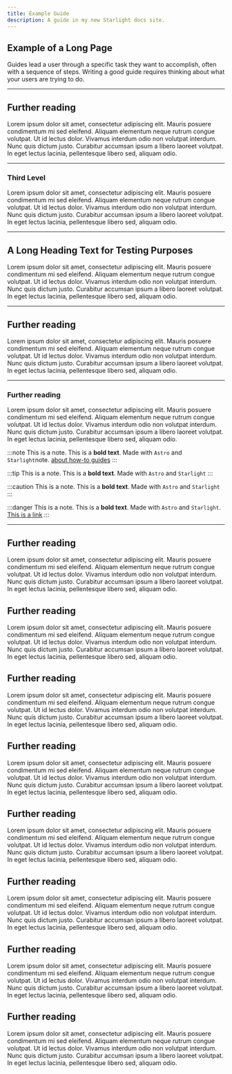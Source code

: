 ```yaml
---
title: Example Guide
description: A guide in my new Starlight docs site.
---
```


## Example of  a Long Page

<SlideViewer />

Guides lead a user through a specific task they want to accomplish, often with a sequence of steps.
Writing a good guide requires thinking about what your users are trying to do.

---

## Further reading

Lorem ipsum dolor sit amet, consectetur adipiscing elit. Mauris posuere condimentum mi sed eleifend. Aliquam elementum neque rutrum congue volutpat. Ut id lectus dolor. Vivamus interdum odio non volutpat interdum. Nunc quis dictum justo. Curabitur accumsan ipsum a libero laoreet volutpat. In eget lectus lacinia, pellentesque libero sed, aliquam odio. 

---

### Third Level

Lorem ipsum dolor sit amet, consectetur adipiscing elit. Mauris posuere condimentum mi sed eleifend. Aliquam elementum neque rutrum congue volutpat. Ut id lectus dolor. Vivamus interdum odio non volutpat interdum. Nunc quis dictum justo. Curabitur accumsan ipsum a libero laoreet volutpat. In eget lectus lacinia, pellentesque libero sed, aliquam odio. 

---

## A Long Heading Text for Testing Purposes

Lorem ipsum dolor sit amet, consectetur adipiscing elit. Mauris posuere condimentum mi sed eleifend. Aliquam elementum neque rutrum congue volutpat. Ut id lectus dolor. Vivamus interdum odio non volutpat interdum. Nunc quis dictum justo. Curabitur accumsan ipsum a libero laoreet volutpat. In eget lectus lacinia, pellentesque libero sed, aliquam odio. 

---

## Further reading

Lorem ipsum dolor sit amet, consectetur adipiscing elit. Mauris posuere condimentum mi sed eleifend. Aliquam elementum neque rutrum congue volutpat. Ut id lectus dolor. Vivamus interdum odio non volutpat interdum. Nunc quis dictum justo. Curabitur accumsan ipsum a libero laoreet volutpat. In eget lectus lacinia, pellentesque libero sed, aliquam odio. 

---

### Further reading

Lorem ipsum dolor sit amet, consectetur adipiscing elit. Mauris posuere condimentum mi sed eleifend. Aliquam elementum neque rutrum congue volutpat. Ut id lectus dolor. Vivamus interdum odio non volutpat interdum. Nunc quis dictum justo. Curabitur accumsan ipsum a libero laoreet volutpat. In eget lectus lacinia, pellentesque libero sed, aliquam odio. 


:::note
This is a note. This is a **bold text**. Made with `Astro` and `Starlight`note.
[about how-to guides](https://diataxis.fr/how-to-guides/)
:::


:::tip
This is a note. This is a **bold text**. Made with `Astro` and `Starlight`
:::

:::caution
This is a note. This is a **bold text**. Made with `Astro` and `Starlight`
:::

:::danger
This is a note. This is a **bold text**. Made with `Astro` and `Starlight`. [This is a link](https://diataxis.fr/how-to-guides/)
:::


---

## Further reading

Lorem ipsum dolor sit amet, consectetur adipiscing elit. Mauris posuere condimentum mi sed eleifend. Aliquam elementum neque rutrum congue volutpat. Ut id lectus dolor. Vivamus interdum odio non volutpat interdum. Nunc quis dictum justo. Curabitur accumsan ipsum a libero laoreet volutpat. In eget lectus lacinia, pellentesque libero sed, aliquam odio. 



## Further reading

Lorem ipsum dolor sit amet, consectetur adipiscing elit. Mauris posuere condimentum mi sed eleifend. Aliquam elementum neque rutrum congue volutpat. Ut id lectus dolor. Vivamus interdum odio non volutpat interdum. Nunc quis dictum justo. Curabitur accumsan ipsum a libero laoreet volutpat. In eget lectus lacinia, pellentesque libero sed, aliquam odio. 



## Further reading

Lorem ipsum dolor sit amet, consectetur adipiscing elit. Mauris posuere condimentum mi sed eleifend. Aliquam elementum neque rutrum congue volutpat. Ut id lectus dolor. Vivamus interdum odio non volutpat interdum. Nunc quis dictum justo. Curabitur accumsan ipsum a libero laoreet volutpat. In eget lectus lacinia, pellentesque libero sed, aliquam odio. 

## Further reading

Lorem ipsum dolor sit amet, consectetur adipiscing elit. Mauris posuere condimentum mi sed eleifend. Aliquam elementum neque rutrum congue volutpat. Ut id lectus dolor. Vivamus interdum odio non volutpat interdum. Nunc quis dictum justo. Curabitur accumsan ipsum a libero laoreet volutpat. In eget lectus lacinia, pellentesque libero sed, aliquam odio. 



## Further reading

Lorem ipsum dolor sit amet, consectetur adipiscing elit. Mauris posuere condimentum mi sed eleifend. Aliquam elementum neque rutrum congue volutpat. Ut id lectus dolor. Vivamus interdum odio non volutpat interdum. Nunc quis dictum justo. Curabitur accumsan ipsum a libero laoreet volutpat. In eget lectus lacinia, pellentesque libero sed, aliquam odio.

## Further reading

Lorem ipsum dolor sit amet, consectetur adipiscing elit. Mauris posuere condimentum mi sed eleifend. Aliquam elementum neque rutrum congue volutpat. Ut id lectus dolor. Vivamus interdum odio non volutpat interdum. Nunc quis dictum justo. Curabitur accumsan ipsum a libero laoreet volutpat. In eget lectus lacinia, pellentesque libero sed, aliquam odio. 

## Further reading

Lorem ipsum dolor sit amet, consectetur adipiscing elit. Mauris posuere condimentum mi sed eleifend. Aliquam elementum neque rutrum congue volutpat. Ut id lectus dolor. Vivamus interdum odio non volutpat interdum. Nunc quis dictum justo. Curabitur accumsan ipsum a libero laoreet volutpat. In eget lectus lacinia, pellentesque libero sed, aliquam odio. 

## Further reading

Lorem ipsum dolor sit amet, consectetur adipiscing elit. Mauris posuere condimentum mi sed eleifend. Aliquam elementum neque rutrum congue volutpat. Ut id lectus dolor. Vivamus interdum odio non volutpat interdum. Nunc quis dictum justo. Curabitur accumsan ipsum a libero laoreet volutpat. In eget lectus lacinia, pellentesque libero sed, aliquam odio.
